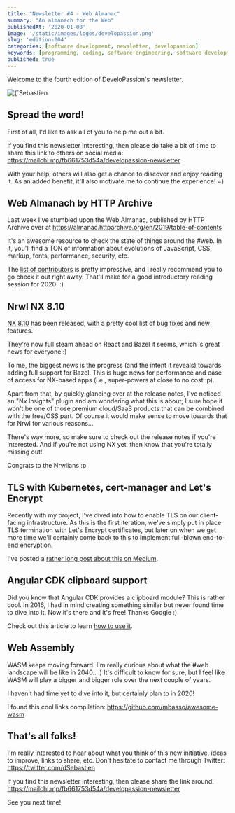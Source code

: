 ```yaml
---
title: "Newsletter #4 - Web Almanac"
summary: "An almanach for the Web"
publishedAt: '2020-01-08'
image: '/static/images/logos/developassion.png'
slug: 'edition-004'
categories: [software development, newsletter, developassion]
keywords: [programming, coding, software engineering, software development, it, newsletter]
published: true
---
```


Welcome to the fourth edition of DeveloPassion's newsletter.

<BlogPostCenteredContent>
  <Image
    alt={`Sebastien Dubois's Newsletter`}
    src={`/static/images/logos/developassion.png`}
    width={480}
    height={270}
    priority
  />
</BlogPostCenteredContent>

## Spread the word!

First of all, I'd like to ask all of you to help me out a bit.

If you find this newsletter interesting, then please do take a bit of time to share this link to others on social media: https://mailchi.mp/fb661753d54a/developassion-newsletter

With your help, others will also get a chance to discover and enjoy reading it. As an added benefit, it'll also motivate me to continue the experience! =)

## Web Almanach by HTTP Archive

Last week I've stumbled upon the Web Almanac, published by HTTP Archive over at https://almanac.httparchive.org/en/2019/table-of-contents

It's an awesome resource to check the state of things around the #web.
In it, you'll find a TON of information about evolutions of JavaScript, CSS, markup, fonts, performance, security, etc.

The <a href="https://almanac.httparchive.org/en/2019/contributors" rel="noopener">list of contributors</a> is pretty impressive, and I really recommend you to go check it out right away. That'll make for a good introductory reading session for 2020! :)

## Nrwl NX 8.10

<a href="https://github.com/nrwl/nx/releases/tag/8.10.0" rel="noopener">NX 8.10</a> has been released, with a pretty cool list of bug fixes and new features.

They're now full steam ahead on React and Bazel it seems, which is great news for everyone :)

To me, the biggest news is the progress (and the intent it reveals) towards adding full support for Bazel. This is huge news for performance and ease of access for NX-based apps (i.e., super-powers at close to no cost :p).

Apart from that, by quickly glancing over at the release notes, I've noticed an "Nx Insights" plugin and am wondering what this is about; I sure hope it won't be one of those premium cloud/SaaS products that can be combined with the free/OSS part. Of course it would make sense to move towards that for Nrwl for various reasons...

There's way more, so make sure to check out the release notes if you're interested. And if you're not using NX yet, then know that you're totally missing out!

Congrats to the Nrwlians :p

## TLS with Kubernetes, cert-manager and Let's Encrypt

Recently with my project, I've dived into how to enable TLS on our client-facing infrastructure. As this is the first iteration, we've simply put in place TLS termination with Let's Encrypt certificates, but later on when we get more time we'll certainly come back to this to implement full-blown end-to-end encryption.

I've posted a <a href="https://medium.com/@dSebastien/deploying-tls-certificates-for-local-development-and-production-using-kubernetes-cert-manager-9ab46abdd569" rel="noopener">rather long post about this on Medium</a>.

## Angular CDK clipboard support

Did you know that Angular CDK provides a clipboard module? This is rather cool. In 2016, I had in mind creating something similar but never found time to dive into it. Now it's there and it's free! Thanks Google :)

Check out this article to learn <a href="https://medium.com/angular-in-depth/use-the-new-angular-clipboard-cdk-to-interact-with-the-clipboard-be1c9c94cac2?" rel="noopener">how to use it</a>.

## Web Assembly

WASM keeps moving forward. I'm really curious about what the #web landscape will be like in 2040.. :)
It's difficult to know for sure, but I feel like WASM will play a bigger and bigger role over the next couple of years.

I haven't had time yet to dive into it, but certainly plan to in 2020!

I found this cool links compilation: https://github.com/mbasso/awesome-wasm

## That's all folks!

I'm really interested to hear about what you think of this new initiative, ideas to improve, links to share, etc. Don't hesitate to contact me through Twitter: https://twitter.com/dSebastien

If you find this newsletter interesting, then please share the link around: https://mailchi.mp/fb661753d54a/developassion-newsletter

See you next time!

<BlogPostSignature />
